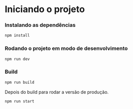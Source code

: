 # Iniciando o projeto

### Instalando as dependências

```sh copy
npm install
```

### Rodando o projeto em modo de desenvolvimento

```sh copy
npm run dev
```

### Build

```sh copy
npm run build
```

Depois do build para rodar a versão de produção.

```sh copy
npm run start
```
